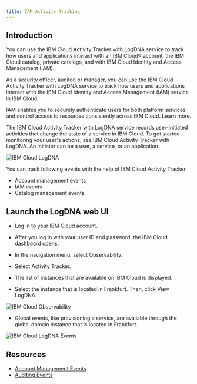 ```yaml
---
title: IAM Activity Tracking
---
```



<PageDescription>


</PageDescription>

## Introduction

You can use the IBM Cloud Activity Tracker with LogDNA service to track how users and applications interact with an IBM Cloud® account, the IBM Cloud catalog, private catalogs, and with IBM Cloud Identity and Access Management (IAM).

As a security officer, auditor, or manager, you can use the IBM Cloud Activity Tracker with LogDNA service to track how users and applications interact with the IBM Cloud Identity and Access Management (IAM) service in IBM Cloud.

IAM enables you to securely authenticate users for both platform services and control access to resources consistently across IBM Cloud. Learn more.

The IBM Cloud Activity Tracker with LogDNA service records user-initiated activities that change the state of a service in IBM Cloud. To get started monitoring your user's actions, see IBM Cloud Activity Tracker with LogDNA. An initiator can be a user, a service, or an application.

![IBM Cloud LogDNA](images/Overview.png)

You can track following events with the help of IBM Cloud Activity Tracker

- Account management events
- IAM events
- Catalog management events


## Launch the LogDNA web UI

- Log in to your IBM Cloud account.

- After you log in with your user ID and password, the IBM Cloud dashboard opens.

- In the navigation menu, select Observability.

- Select Activity Tracker.

- The list of instances that are available on IBM Cloud is displayed.

- Select the instance that is located in Frankfurt. Then, click View LogDNA.

![IBM Cloud Observability](images/Observe.png)

- Global events, like provisioning a service, are available through the global domain instance that is located in Frankfurt.

![IBM Cloud LogDNA Events](images/Logdna.png)

## Resources

- [Account Management Events](https://cloud.ibm.com/docs/Activity-Tracker-with-LogDNA?topic=Activity-Tracker-with-LogDNA-at_events_acc_mgt)
- [Auditing Events](https://cloud.ibm.com/docs/account?topic=account-acct_iam_tracking)

